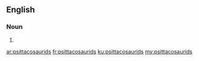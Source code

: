 ==English==

===Noun===
{{head|en}}

# {{plural of|psittacosaurid}}

[[ar:psittacosaurids]]
[[fr:psittacosaurids]]
[[ku:psittacosaurids]]
[[my:psittacosaurids]]